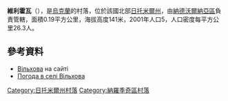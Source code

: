{{Expand language|1=uk|time=2021-06-16T04:23:01+00:00}}
{{coord|51|21|29|N|29|22|11|E|scale:30000|display=title}}

'''維利霍瓦'''（{{lang-uk|Вільхова}}），是[[烏克蘭|烏克蘭]]的村落，位於該國北部[[日托米爾州|日托米爾州]]，由[[納德沃爾納亞區|納德沃爾納亞區]]負責管轄，面積0.19平方公里，海拔高度141米，2001年人口5，人口密度每平方公里26.3人。

==參考資料==
* [http://w1.c1.rada.gov.ua/pls/z7502/A005?rdat1=14.06.2011&rf7571=9960 Вільхова]{{dead link|date=2018年4月 |bot=InternetArchiveBot |fix-attempted=yes }} на сайті {{tsl|uk|ВРУ}}
* [http://weather.in.ua/ua/zhitomirskaja/4043 Погода в селі Вільхова] {{Wayback|url=http://weather.in.ua/ua/zhitomirskaja/4043 |date=20111219162104 }}

{{DEFAULTSORT:Вільхова}}
[[Category:日托米爾州村落|Category:日托米爾州村落]]
[[Category:納羅季奇區村落|Category:納羅季奇區村落]]

{{Zhytomyr-geo-stub}}